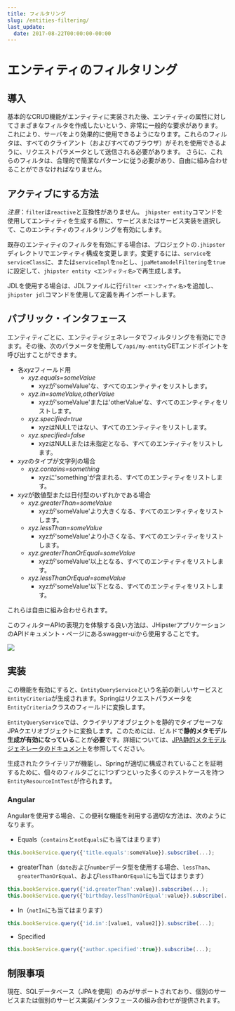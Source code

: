 ```yaml
---
title: フィルタリング
slug: /entities-filtering/
last_update:
  date: 2017-08-22T00:00:00-00:00
---
```


# <i class="fa fa-filter"></i> エンティティのフィルタリング

## 導入

基本的なCRUD機能がエンティティに実装された後、エンティティの属性に対してさまざまなフィルタを作成したいという、非常に一般的な要求があります。
これにより、サーバをより効果的に使用できるようになります。これらのフィルタは、すべてのクライアント（およびすべてのブラウザ）がそれを使用できるように、リクエストパラメータとして送信される必要があります。
さらに、これらのフィルタは、合理的で簡潔なパターンに従う必要があり、自由に組み合わせることができなければなりません。
## アクティブにする方法

_注意_：`filter`は`reactive`と互換性がありません。
`jhipster entity`コマンドを使用してエンティティを生成する際に、サービスまたはサービス実装を選択して、このエンティティのフィルタリングを有効にします。

既存のエンティティのフィルタを有効にする場合は、プロジェクトの`.jhipster`ディレクトリでエンティティ構成を変更します。変更するには、`service`を`serviceClass`に、または`serviceImpl`を`no`とし、`jpaMetamodelFiltering`を`true`に設定して、`jhipster entity <エンティティ名>`で再生成します。

JDLを使用する場合は、JDLファイルに行`filter <エンティティ名>`を追加し、`jhipster jdl`コマンドを使用して定義を再インポートします。

## パブリック・インタフェース

エンティティごとに、エンティティジェネレータでフィルタリングを有効にできます。その後、次のパラメータを使用して`/api/my-entity`GETエンドポイントを呼び出すことができます。

* 各*xyz*フィールド用
    * *xyz.equals=someValue*
        - xyzが'someValue'な、すべてのエンティティをリストします。
    * *xyz.in=someValue,otherValue*
        - xyzが'someValue'または'otherValue'な、すべてのエンティティをリストします。
    * *xyz.specified=true*
        - xyzはNULLではない、すべてのエンティティをリストします。
    * *xyz.specified=false*
        - xyzはNULLまたは未指定となる、すべてのエンティティをリストします。
* *xyz*のタイプが文字列の場合
    * *xyz.contains=something*
        - xyzに'something'が含まれる、すべてのエンティティをリストします。
* *xyz*が数値型または日付型のいずれかである場合
    * *xyz.greaterThan=someValue*
        - xyzが'someValue'より大きくなる、すべてのエンティティをリストします。
    * *xyz.lessThan=someValue*
        - xyzが'someValue'より小さくなる、すべてのエンティティをリストします。        
    * *xyz.greaterThanOrEqual=someValue*
        - xyzが'someValue'以上となる、すべてのエンティティをリストします。
    * *xyz.lessThanOrEqual=someValue*
        - xyzが'someValue'以下となる、すべてのエンティティをリストします。

これらは自由に組み合わせられます。

このフィルターAPIの表現力を体験する良い方法は、JHipsterアプリケーションのAPIドキュメント・ページにあるswagger-uiから使用することです。

![](/images/entities_filtering_swagger.png)


## 実装

この機能を有効にすると、`EntityQueryService`という名前の新しいサービスと`EntityCriteria`が生成されます。Springはリクエストパラメータを`EntityCriteria`クラスのフィールドに変換します。

`EntityQueryService`では、クライテリアオブジェクトを静的でタイプセーフなJPAクエリオブジェクトに変換します。このためには、ビルドで**静的メタモデル生成が有効になっている**ことが**必要**です。詳細については、[JPA静的メタモデルジェネレータのドキュメント](https://docs.jboss.org/hibernate/orm/current/userguide/html_single/Hibernate_User_Guide.html#tooling-modelgen)を参照してください。

生成されたクライテリアが機能し、Springが適切に構成されていることを証明するために、個々のフィルタごとに1つずつといった多くのテストケースを持つ`EntityResourceIntTest`が作られます。

### Angular

Angularを使用する場合、この便利な機能を利用する適切な方法は、次のようになります。

* Equals（`contains`と`notEquals`にも当てはまります）
```javascript
this.bookService.query({'title.equals':someValue}).subscribe(...);
```
* greaterThan（`date`および`number`データ型を使用する場合、`lessThan`、`greaterThanOrEqual`、および`lessThanOrEqual`にも当てはまります）
```javascript
this.bookService.query({'id.greaterThan':value}).subscribe(...);
this.bookService.query({'birthday.lessThanOrEqual':value}).subscribe(...);
```
* In（`notIn`にも当てはまります）
```javascript
this.bookService.query({'id.in':[value1, value2]}).subscribe(...);
```
* Specified
```js
this.bookService.query({'author.specified':true}).subscribe(...);
```

## 制限事項

現在、SQLデータベース（JPAを使用）のみがサポートされており、個別のサービスまたは個別のサービス実装/インタフェースの組み合わせが提供されます。
